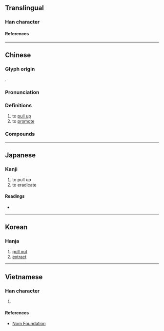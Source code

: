 {{character info/new}}
==Translingual==

===Han character===
{{Han char|rn=64|rad=手|as=09|sn=12|four=51014|canj=QSAV|ids=⿰扌匽}}

====References====
{{Han ref|kx=0443.040|dkj=12363|dj=0794.060|hdz=31913.040|uh=63E0}}

----

==Chinese==
{{zh-forms}}

===Glyph origin===
{{Han etym}}
{{Han compound|手|匽|ls=psc|c1=s|c2=p|t1=hand}}.

===Pronunciation===
{{zh-pron
|m=yà
|c=aat3
|md=ák
|mn=at
|mn-t=ag4
|w=4aq
|mc=y
|oc=y
|cat=v
}}

===Definitions===
{{zh-hanzi}}

# to [[pull up]]
# to [[promote]]

===Compounds===
{{zh-der|揠苗助長}}
{{zh-der|揠苗助長}}

----

==Japanese==

===Kanji===
{{ja-kanji|grade=|rs=手09}}

# to pull up
# to eradicate

====Readings====
* {{ja-readings|on=[[さつ]] (satsu), [[あつ]] (atsu)|kun=[[ぬく]] (nuku), [[ふだ]] (fuda)}}

----

==Korean==

===Hanja===
{{ko-hanja|hangeul=알|eumhun=|rv=al|mr=al|y=al}}

# [[pull out]]
# [[extract]]

----

==Vietnamese==

===Han character===
{{vi-hantu|rs=手09|[[kiền]], [[loát]]}}

# {{defn|lang=vi|sort=手09}}

====References====
* [http://nomfoundation.org/common/nom_details.php?codepoint=63e0 Nom Foundation]